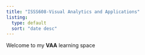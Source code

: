 ```yaml
---
title: "ISSS608-Visual Analytics and Applications"
listing:
  type: default
  sort: "date desc"
---
```


Welcome to my **VAA** learning space
